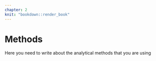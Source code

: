 ```yaml
---
chapter: 2
knit: "bookdown::render_book"
---
```


# Methods

Here you need to write about the analytical methods that you are using
